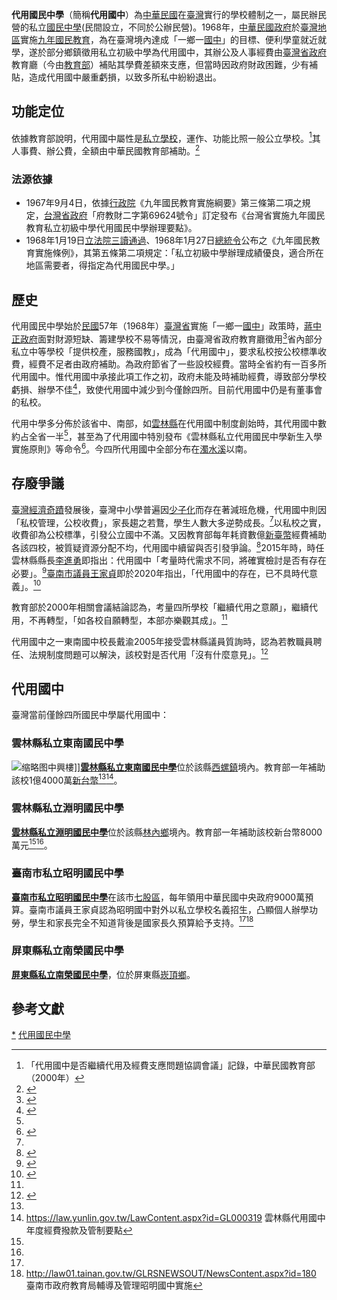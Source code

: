 '''代用國民中學'''（簡稱'''代用國中'''）為[[中華民國|中華民國]]在[[臺灣|臺灣]]實行的學校體制之一，屬民辦民營的私立[[國民中學|國民中學]](民間設立，不同於公辦民營)。1968年，[[中華民國政府|中華民國政府]]於[[臺灣地區|臺灣地區]]實施[[台灣九年國民義務教育|九年國民教育]]，為在臺灣境內達成「一鄉一[[國中|國中]]」的目標、便利學童就近就學，遂於部分鄉鎮徵用私立初級中學為代用國中，其辦公及人事經費由[[臺灣省政府|臺灣省政府]]教育廳（今由[[中華民國教育部|教育部]]）補貼其學費差額來支應，但當時因政府財政困難，少有補貼，造成代用國中嚴重虧損，以致多所私中紛紛退出。

== 功能定位 ==
依據教育部說明，代用國中屬性是[[私立學校|私立學校]]，運作、功能比照一般公立學校。<ref name=":2">「代用國中是否繼續代用及經費支應問題協調會議」記錄，中華民國教育部（2000年）</ref>其人事費、辦公費，全額由中華民國教育部補助。<ref name="教育部全額補助">{{cite web |author1=臺南市政府教育局局長室 |title=教育局加強監督昭明國中 組專案小組調查教甄辦理情形 |url=https://www.tainan.gov.tw/News_Content.aspx?n=13303&s=7685099 |website=臺南市政府全球資訊網 |publisher=臺南市政府 |accessdate=2021-02-15 |language=zh-tw |date=2020-07-02}}</ref>

=== 法源依據 ===
* 1967年9月4日，依據[[行政院|行政院]]《九年國民教育實施綱要》第三條第二項之規定，[[台灣省政府|台灣省政府]]「府教財二字第69624號令」訂定發布《台灣省實施九年國民教育私立初級中學代用國民中學辦理要點》。
* 1968年1月19日[[立法院|立法院]][[三讀通過|三讀通過]]、1968年1月27日[[總統令_(中華民國)|總統令]]公布之《九年國民教育實施條例》，其第五條第二項規定：「私立初級中學辦理成績優良，適合所在地區需要者，得指定為代用國民中學。」

== 歷史 ==

代用國民中學始於[[民國紀年|民國]]57年（1968年）[[臺灣省|臺灣省]]實施「一鄉一[[國中|國中]]」政策時，[[蔣中正政府|蔣中正政府]]面對財源短缺、籌建學校不易等情況，由臺灣省政府教育廳徵用<ref>{{Cite web|url=http://djirs.judicial.gov.tw/fjud/index_1_S.aspx?p=r7LP3PXMA4%2fCdRIx1J6%2bhcBBdHiGvQqAeh%2bL29QBxW0%3d|title=臺灣高等法院臺南分院民事判決　97年度上國字第3號|accessdate=2017-11-18|author=劉清洪|date=2008-08-20|publisher=臺灣高等法院臺南分院民事第三庭|quote=東南國中於五十七年經台灣省政府教育廳徵用為代用國中，劃分學區，分發免繳學費之學生入學。於精省後由教育部接管，其人事及辦公經費由教育部專款補助。}}{{Dead link|date=2019年11月 |bot=InternetArchiveBot |fix-attempted=yes }}</ref>省內部分私立中等學校「提供校產，服務國教」，成為「代用國中」，要求私校按公校標準收費，經費不足者由政府補助。為政府節省了一些設校經費。當時全省約有一百多所代用國中。惟代用國中承接此項工作之初，政府未能及時補助經費，導致部分學校虧損、辦學不佳<ref name=":0">{{Cite thesis|url=http://hdl.handle.net/11296/ndltd/96601350865062299837|title=從代用國中制看雲林私立東南中學的經營與變革(1957-1994)|author=蔡佾芳}}</ref>，致使代用國中減少到今僅餘四所。目前代用國中仍是有董事會的私校。

代用中學多分佈於該省中、南部，如[[雲林縣|雲林縣]]在代用國中制度創始時，其代用國中數約占全省一半<ref name=":0" />，甚至為了代用國中特別發布《雲林縣私立代用國民中學新生入學實施原則》等命令<ref>{{Cite web|url=http://law.yunlin.gov.tw/LawContent.aspx?id=FL030796|title=雲林縣私立代用國民中學新生入學實施原則|accessdate=2017-11-18|author=|date=|publisher=雲林縣政府|archive-date=2019-07-20|archive-url=https://web.archive.org/web/20190720094603/http://law.yunlin.gov.tw/LawContent.aspx?id=FL030796|dead-url=no}}</ref>。今四所代用國中全部分布在[[濁水溪|濁水溪]]以南。

== 存廢爭議 ==
[[臺灣經濟奇蹟|臺灣經濟奇蹟]]發展後，臺灣中小學普遍因[[少子化|少子化]]而存在著減班危機，代用國中則因「私校管理，公校收費」，家長趨之若鶩，學生人數大多逆勢成長。<ref name=":1" />以私校之實，收費卻為公校標準，引發公立國中不滿。又因教育部每年耗資數億[[新臺幣|新臺幣]]經費補助各該四校，被質疑資源分配不均，代用國中續留與否引發爭論。<ref name=":1">{{Cite news|url=http://www.chinatimes.com/newspapers/20151121000478-260107|title=代用國中存廢 再搬上檯面|author=周麗蘭|date=|work=中國時報|accessdate=|archiveurl=https://archive.is/20170821032043/http://www.chinatimes.com/newspapers/20151121000478-260107|archivedate=2017-08-21|dead-url=no}}</ref>2015年時，時任雲林縣縣長[[李進勇|李進勇]]即指出：代用國中「考量時代需求不同，將確實檢討是否有存在必要」。<ref name=":4">{{Cite news|url=https://www.chinatimes.com/realtimenews/20151120006813-260407|title=李進勇：檢討代用國中是否還有時代需求|author=周麗蘭|date=2015-11-20|publisher=中國時報|accessdate=2021-02-15|language=zh-tw|archive-date=2015-11-21|archive-url=https://web.archive.org/web/20151121170355/http://www.chinatimes.com/realtimenews/20151120006813-260407|dead-url=no}}</ref>[[臺南市議會|臺南市議員]][[王家貞|王家貞]]即於2020年指出，「代用國中的存在，已不具時代意義」。<ref name=":3">{{Cite news|url=https://www.ettoday.net/news/20200702/1751507.htm|title=解決私中用政府預算妾身不明法令不彰　王家貞要求訂定代用國中法|author=林悅|date=2020-07-02|work=ETtoday 新聞雲|accessdate=2021-02-15|language=zh-tw|archive-date=2020-08-10|archive-url=https://web.archive.org/web/20200810053836/https://www.ettoday.net/news/20200702/1751507.htm|dead-url=no}}</ref>

教育部於2000年相關會議結論認為，考量四所學校「繼續代用之意願」，繼續代用，不再轉型，「如各校自願轉型，本部亦樂觀其成」。<ref name=":2" />

代用國中之一東南國中校長戴渝2005年接受雲林縣議員質詢時，認為若教職員聘任、法規制度問題可以解決，該校對是否代用「沒有什麼意見」。<ref name=":7">{{cite book |author1=雲林縣議會 |title=雲林縣議會第十五屆第七次定期會，第十九~二十一次臨時會議事錄 |pages=1245-1246 |url=http://ylcc.digital.th.gov.tw/display.php?code=94681hym6H#1265}}</ref>

== 代用國中 ==
臺灣當前僅餘四所國民中學屬代用國中：

=== 雲林縣私立東南國民中學 ===
[[File:Tung_Nan_Junior_High_School_03.jpg|缩略图]]中興樓]]'''[[雲林縣私立東南國民中學|雲林縣私立東南國民中學]]'''位於該縣[[西螺鎮|西螺鎮]]境內。教育部一年補助該校1億4000萬[[新台幣|新台幣]]<ref name=":4" /><ref name=5：>https://law.yunlin.gov.tw/LawContent.aspx?id=GL000319 {{Wayback|url=https://law.yunlin.gov.tw/LawContent.aspx?id=GL000319 |date=20201128025935 }} 雲林縣代用國中年度經費撥款及管制要點</ref>。

=== 雲林縣私立淵明國民中學 ===
'''[[雲林縣私立淵明國民中學|雲林縣私立淵明國民中學]]'''位於該縣[[林內鄉|林內鄉]]境內。教育部一年補助該校新台幣8000萬元<ref name=":4" /><ref name=5：/>。

=== 臺南市私立昭明國民中學 ===
'''[[臺南市私立昭明國民中學|臺南市私立昭明國民中學]]'''在該市[[七股區|七股區]]，每年領用中華民國中央政府9000萬預算。臺南市議員王家貞認為昭明國中對外以私立學校名義招生，凸顯個人辦學功勞，學生和家長完全不知道背後是國家長久預算給予支持。<ref name=":3" /><ref   name=6:>http://law01.tainan.gov.tw/GLRSNEWSOUT/NewsContent.aspx?id=180 臺南市政府教育局輔導及管理昭明國中實施</ref>

=== 屏東縣私立南榮國民中學 ===
'''[[屏東縣私立南榮國民中學|屏東縣私立南榮國民中學]]'''，位於屏東縣[[崁頂鄉|崁頂鄉]]。

== 參考文獻 ==
<references />{{台灣多元入學}}

[[Category:台灣國民中學|*]]
[[Category:代用國民中學|]]